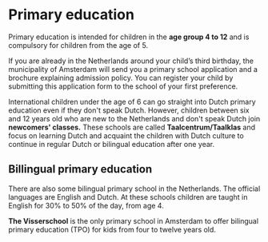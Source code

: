 
# Primary education
Primary education is intended for children in the **age group 4 to 12** and is compulsory for children from the age of 5.

<Youtube id="hyJ7GWyeBIY" />

If you are already in the Netherlands around your child’s third birthday, the municipality of Amsterdam will send you a primary school application and a brochure explaining admission policy. You can register your child by submitting this application form to the school of your first preference.

International children under the age of 6 can go straight into Dutch primary education even if they don't speak Dutch. However, children between six and 12 years old who are new to the Netherlands and don't speak Dutch join **newcomers' classes.** These schools are called **Taalcentrum/Taalklas** and focus on learning Dutch and acquaint the children with Dutch culture to continue in regular Dutch or bilingual education after one year.

## Billingual primary education
There are also some bilingual primary school in the Netherlands. The official languages are English and Dutch. At these schools children are taught in English for 30% to 50% of the day, from age 4. 

**The Visserschool** is the only primary school in Amsterdam to offer bilingual primary education (TPO) for kids from four to twelve years old.
